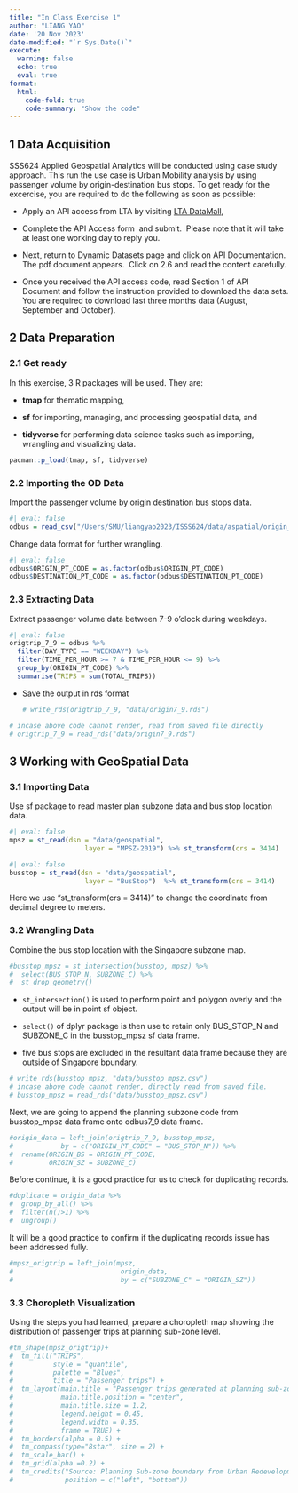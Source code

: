 ```yaml
---
title: "In Class Exercise 1"
author: "LIANG YAO"
date: '20 Nov 2023'
date-modified: "`r Sys.Date()`"
execute: 
  warning: false
  echo: true
  eval: true
format: 
  html: 
    code-fold: true
    code-summary: "Show the code"
---
```


## 1 Data Acquisition

SSS624 Applied Geospatial Analytics will be conducted using case study approach. This run the use case is Urban Mobility analysis by using passenger volume by origin-destination bus stops. To get ready for the excercise, you are required to do the following as soon as possible:

-   Apply an API access from LTA by visiting [LTA DataMall](https://datamall.lta.gov.sg/content/datamall/en.html),

-   Complete the API Access form  and submit.  Please note that it will take at least one working day to reply you.

-   Next, return to Dynamic Datasets page and click on API Documentation. The pdf document appears.  Click on 2.6 and read the content carefully.

-   Once you received the API access code, read Section 1 of API Document and follow the instruction provided to download the data sets. You are required to download last three months data (August, September and October).

## 2 Data Preparation

### 2.1 Get ready

In this exercise, 3 R packages will be used. They are:

-   **tmap** for thematic mapping,

-   **sf** for importing, managing, and processing geospatial data, and

-   **tidyverse** for performing data science tasks such as importing, wrangling and visualizing data.

```r
pacman::p_load(tmap, sf, tidyverse)
```

### 2.2 Importing the OD Data

Import the passenger volume by origin destination bus stops data.

```r
#| eval: false
odbus = read_csv("/Users/SMU/liangyao2023/ISSS624/data/aspatial/origin_destination_bus_202308.csv")
```

Change data format for further wrangling.

```r
#| eval: false
odbus$ORIGIN_PT_CODE = as.factor(odbus$ORIGIN_PT_CODE)
odbus$DESTINATION_PT_CODE = as.factor(odbus$DESTINATION_PT_CODE)
```

### 2.3 Extracting Data

Extract passenger volume data between 7-9 o'clock during weekdays.

```r
#| eval: false
origtrip_7_9 = odbus %>%
  filter(DAY_TYPE == "WEEKDAY") %>%
  filter(TIME_PER_HOUR >= 7 & TIME_PER_HOUR <= 9) %>%
  group_by(ORIGIN_PT_CODE) %>%
  summarise(TRIPS = sum(TOTAL_TRIPS))
```

-   Save the output in rds format

    ```r
    # write_rds(origtrip_7_9, "data/origin7_9.rds")
    ```

```r
# incase above code cannot render, read from saved file directly
# origtrip_7_9 = read_rds("data/origin7_9.rds")
```

## 3 Working with GeoSpatial Data

### 3.1 Importing Data

Use sf package to read master plan subzone data and bus stop location data.

```r
#| eval: false
mpsz = st_read(dsn = "data/geospatial",
                   layer = "MPSZ-2019") %>% st_transform(crs = 3414)
```

```r
#| eval: false
busstop = st_read(dsn = "data/geospatial",
                   layer = "BusStop")  %>% st_transform(crs = 3414)
```

::: callout-notice
Here we use "st_transform(crs = 3414)" to change the coordinate from decimal degree to meters.
:::

### 3.2 Wrangling Data

Combine the bus stop location with the Singapore subzone map.

```r
#busstop_mpsz = st_intersection(busstop, mpsz) %>%
#  select(BUS_STOP_N, SUBZONE_C) %>%
#  st_drop_geometry()
```

::: callout-notice
-   `st_intersection()` is used to perform point and polygon overly and the output will be in point sf object.

-   `select()` of dplyr package is then use to retain only BUS_STOP_N and SUBZONE_C in the busstop_mpsz sf data frame.

-   five bus stops are excluded in the resultant data frame because they are outside of Singapore bpundary.
:::

```r
# write_rds(busstop_mpsz, "data/busstop_mpsz.csv")
# incase above code cannot render, directly read from saved file.
# busstop_mpsz = read_rds("data/busstop_mpsz.csv")  
```

Next, we are going to append the planning subzone code from busstop_mpsz data frame onto odbus7_9 data frame.

```r
#origin_data = left_join(origtrip_7_9, busstop_mpsz,
#            by = c("ORIGIN_PT_CODE" = "BUS_STOP_N")) %>%
#  rename(ORIGIN_BS = ORIGIN_PT_CODE,
#         ORIGIN_SZ = SUBZONE_C)
```

Before continue, it is a good practice for us to check for duplicating records.

```r
#duplicate = origin_data %>%
#  group_by_all() %>%
#  filter(n()>1) %>%
#  ungroup()
```

It will be a good practice to confirm if the duplicating records issue has been addressed fully.

```r
#mpsz_origtrip = left_join(mpsz, 
#                           origin_data,
#                           by = c("SUBZONE_C" = "ORIGIN_SZ"))
```

### 3.3 Choropleth Visualization

Using the steps you had learned, prepare a choropleth map showing the distribution of passenger trips at planning sub-zone level.

```r
#tm_shape(mpsz_origtrip)+
#  tm_fill("TRIPS", 
#          style = "quantile", 
#          palette = "Blues",
#          title = "Passenger trips") +
#  tm_layout(main.title = "Passenger trips generated at planning sub-zone level",
#            main.title.position = "center",
#            main.title.size = 1.2,
#            legend.height = 0.45, 
#            legend.width = 0.35,
#            frame = TRUE) +
#  tm_borders(alpha = 0.5) +
#  tm_compass(type="8star", size = 2) +
#  tm_scale_bar() +
#  tm_grid(alpha =0.2) +
#  tm_credits("Source: Planning Sub-zone boundary from Urban Redevelopment Authorithy (URA)\n #and Population data from Department of Statistics DOS", 
#             position = c("left", "bottom"))
```
